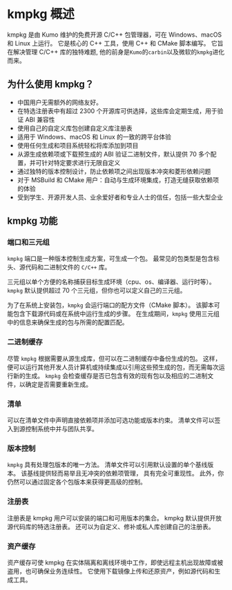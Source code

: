 # kmpkg 概述
kmpkg 是由 Kumo 维护的免费开源 C/C++ 包管理器，可在 Windows、macOS 和 Linux 上运行。 它是核心的 C++ 工具，使用 C++ 和 CMake 脚本编写。 
它旨在解决管理 C/C++ 库的独特难题, 他的前身是`Kumo`的`carbin`以及微软的`kmpkg`进化而来。

## 为什么使用 kmpkg？

* 中国用户无需额外的网络友好。
* 在特选注册表中有超过 2300 个开源库可供选择，这些库会定期生成，用于验证 ABI 兼容性
*  使用自己的自定义库包创建自定义库注册表
*  适用于 Windows、macOS 和 Linux 的一致的跨平台体验
*  使用任何生成和项目系统轻松将库添加到项目
*  从源生成依赖项或下载预生成的 ABI 验证二进制文件，默认提供 70 多个配置，并可针对特定要求进行无限自定义
*  通过独特的版本控制设计，防止依赖项之间出现版本冲突和菱形依赖问题
*  对于 MSBuild 和 CMake 用户：自动与生成环境集成，打造无缝获取依赖项的体验
*  受到学生、开源开发人员、业余爱好者和专业人士的信任，包括一些大型企业

## kmpkg 功能
### 端口和三元组

`kmpkg` 端口是一种版本控制生成方案，可生成一个包。 最常见的包类型是包含标头、源代码和二进制文件的 `C/C++` 库。

三元组以单个方便的名称捕获目标生成环境（cpu、os、编译器、运行时等）。 `kmpkg` 默认提供超过 70 个三元组，但你也可以定义自己的三元组。

为了在系统上安装包，`kmpkg` 会运行端口的配方文件（CMake 脚本）。 该脚本可能包含下载源代码或在系统中运行生成的步骤。 在生成期间，`kmpkg` 
使用三元组中的信息来确保生成的包与所需的配置匹配。

### 二进制缓存

尽管 `kmpkg` 根据需要从源生成库，但可以在二进制缓存中备份生成的包。 这样，便可以运行其他开发人员计算机或持续集成以引用这些预生成的包，而无需每次运行新的生成。 
`kmpkg` 会检查缓存是否已包含有效的现有包以及相应的二进制文件，以确定是否需要重新生成。

### 清单

可以在清单文件中声明直接依赖项并添加可选功能或版本约束。 清单文件可以签入到源控制系统中并与团队共享。

### 版本控制

`kmpkg` 具有处理包版本的唯一方法。 清单文件可以引用默认设置的单个基线版本。 该基线提供轻而易举且无冲突的依赖项管理，
具有完全可重现性。 此外，你仍然可以通过固定各个包版本来获得更高级的控制。

### 注册表

注册表是 kmpkg 用户可以安装的端口和可用版本的集合。 kmpkg 默认提供开放源代码库的特选注册表。 还可以为自定义、修补或私人库创建自己的注册表。

### 资产缓存

资产缓存可使 kmpkg 在实体隔离和离线环境中工作，即使远程主机出现故障或被盗用，也可确保业务连续性。 它使用下载镜像上传和还原资产，例如源代码和生成工具。

